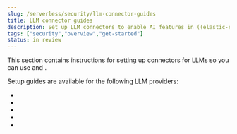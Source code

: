 ```yaml
---
slug: /serverless/security/llm-connector-guides
title: LLM connector guides
description: Set up LLM connectors to enable AI features in ((elastic-sec))
tags: ["security","overview","get-started"]
status: in review
---
```


This section contains instructions for setting up connectors for LLMs so you can use <DocLink slug="/serverless/security/ai-assistant" text="Elastic AI Assistant"/> and <DocLink slug="/serverless/security/attack-discovery" text="Attack discovery"/>. 

Setup guides are available for the following LLM providers:

* <DocLink slug="/serverless/security/connect-to-azure-openai" text="Azure OpenAI"/>
* <DocLink slug="/serverless/security/connect-to-bedrock" text="Amazon Bedrock"/>
* <DocLink slug="/serverless/security/connect-to-openai" text="OpenAI"/>
* <DocLink slug="/serverless/security/connect-to-google-vertex" text="Google Vertex"/>
* <DocLink slug="/serverless/security/connect-to-byo-llm" text="Bring your own local LLM"/>

